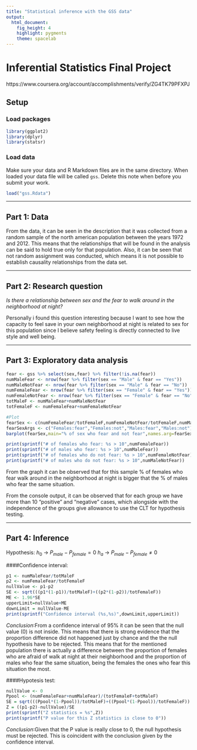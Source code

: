 ---
title: "Statistical inference with the GSS data"
output: 
  html_document: 
    fig_height: 4
    highlight: pygments
    theme: spacelab
---
# Inferential Statistics Final Project
https://www.coursera.org/account/accomplishments/verify/ZG4TK79PFXPJ

## Setup

### Load packages

```{r load-packages, message = FALSE}
library(ggplot2)
library(dplyr)
library(statsr)
```

### Load data

Make sure your data and R Markdown files are in the same directory. When loaded
your data file will be called `gss`. Delete this note when before you submit 
your work. 

```{r load-data}
load("gss.Rdata")
```



* * *

## Part 1: Data
From the data, it can be seen in the description that it was collected from a random sample of the north american population between the years 1972 and 2012. This means that the relationships that will be found in the analysis can be said to hold true only for that population. Also, it can be seen that not random assignment was conducted, which means it is not possible to establish causality relationships from the data set.

* * *

## Part 2: Research question

*Is there a relationship between sex and the fear to walk around in the neighborhood at night?*

Personally i found this question interesting because I want to see how the capacity to feel save in your own neighborhood at night is related to sex for this population since I believe safety feeling is directly connected to live style and well being. 

* * *

## Part 3: Exploratory data analysis
```{r}
fear <- gss %>% select(sex,fear) %>% filter(!is.na(fear))
numMaleFear <- nrow(fear %>% filter(sex == "Male" & fear == "Yes"))
numMaleNotFear <- nrow(fear %>% filter(sex == "Male" & fear == "No"))
numFemaleFear <- nrow(fear %>% filter(sex == "Female" & fear == "Yes"))
numFemaleNotFear <- nrow(fear %>% filter(sex == "Female" & fear == "No"))
totMaleF <- numMaleFear+numMaleNotFear
totFemaleF <- numFemaleFear+numFemaleNotFear

#Plot
fearSex <- c(numFemaleFear/totFemaleF,numFemaleNotFear/totFemaleF,numMaleFear/totMaleF,numMaleNotFear/totMaleF)*100
fearSexArgs <- c("Females:fear","Females:not","Males:fear","Males:not")
barplot(fearSex,main="% of sex who fear and not fear",names.arg=fearSexArgs,ylim=c(0,100),ylab="%")

print(sprintf("# of females who fear: %s > 10",numFemaleFear))
print(sprintf("# of males who fear: %s > 10",numMaleFear))
print(sprintf("# of females who do not fear: %s > 10",numFemaleNotFear))
print(sprintf("# of males who do not fear: %s > 10",numMaleNotFear))

```
From the graph it can be observed that for this sample % of females who fear walk around in the neighborhood at night is bigger that the % of males who fear the same situation. 

From the console output, it can be observed that for each group we have more than 10 "positive" and "negative" cases, which alongside with the independence of the groups give allowance to use the CLT for hypothesis testing. 

* * *

## Part 4: Inference

Hypothesis:
  $h_0$ -> $P_{male}-P_{female}=0$
  $h_a$ -> $P_{male}-P_{female}\neq0$
  
####Confidence interval:
```{r}
p1 <- numMaleFear/totMaleF
p2 <- numFemaleFear/totFemaleF
nullValue <- p1-p2
SE <- sqrt(((p1*(1-p1))/totMaleF)+((p2*(1-p2))/totFemaleF))
ME <- 1.96*SE
upperLimit=nullValue+ME
downLimit = nullValue-ME
print(sprintf("Confidence interval (%s,%s)",downLimit,upperLimit))

```
*Conclusion*:From a confidence interval of 95% it can be seen that the null value (0) is not inside. This means that there is strong evidence that the proportion difference did not happened just by chance and the the null hypothesis have to be rejected. This means that for the mentioned population there is actually a difference between the proportion of females who are afraid of walk at night at their neighborhood and the proportion of males who fear the same situation, being the females the ones who fear this situation the most.

####Hypotesis test:
```{r}
nullValue <- 0
Ppool <- (numFemaleFear+numMaleFear)/(totFemaleF+totMaleF)
SE = sqrt(((Ppool*(1-Ppool))/totMaleF)+((Ppool*(1-Ppool))/totFemaleF))
Z = ((p1-p2)-nullValue)/SE
print(sprintf("Z statistics = %s",Z))
print(sprintf("P value for this Z statistics is close to 0"))
```
*Conclusion*:Given that the P value is really close to 0, the null hypothesis must be rejected. This is coincident with the conclusion given by the confidence interval.
